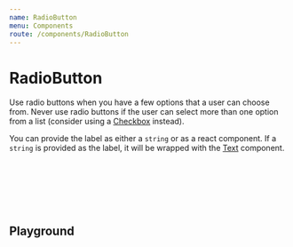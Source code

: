 ```yaml
---
name: RadioButton
menu: Components
route: /components/RadioButton
---
```



# RadioButton

Use radio buttons when you have a few options that a user can choose from. Never use radio buttons if the user can
select more than one option from a list (consider using a [Checkbox](/components/Checkbox) instead).

You can provide the label as either a `string` or as a react component. If a `string` is provided as the label, it
will be wrapped with the [Text](/components/Text) component.

<RadioButton name="country" label="Germany" mt={2} />
<br />
<RadioButton name="country" label="Spain" defaultChecked />
<br />
<RadioButton name="fleet" label="Scooter (error)" error defaultChecked mt={2}/>
<br />
<RadioButton name="fleet" label="Ride (error)" error />
<br />
<RadioButton label="Cash (disabled)" disabled mt={2}/>
<br />
<RadioButton label="Credit Card (disabled)" defaultChecked disabled />

## Playground

<Playground>
    <RadioButton name="test" label="Scooter" />
    <br />
    <RadioButton name="test" label="Taxi" />
</Playground>
